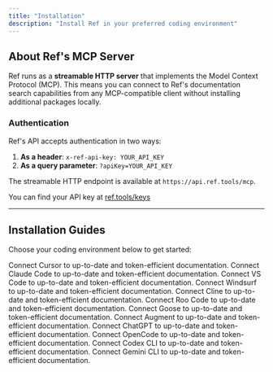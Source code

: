 ```yaml
---
title: "Installation"
description: "Install Ref in your preferred coding environment"
---
```


## About Ref's MCP Server

Ref runs as a **streamable HTTP server** that implements the Model Context Protocol (MCP). This means you can connect to Ref's documentation search capabilities from any MCP-compatible client without installing additional packages locally.

### Authentication

Ref's API accepts authentication in two ways:

1. **As a header**: `x-ref-api-key: YOUR_API_KEY`
2. **As a query parameter**: `?apiKey=YOUR_API_KEY`

The streamable HTTP endpoint is available at `https://api.ref.tools/mcp`.

You can find your API key at [ref.tools/keys](https://ref.tools/keys)

---

## Installation Guides

Choose your coding environment below to get started:

<CardGroup cols={2}>
  <Card title="Cursor" icon="cursor" href="/install/cursor">
    Connect Cursor to up-to-date and token-efficient documentation.
  </Card>
  
  <Card title="Claude Code" icon="claude" href="/install/claude-code">
    Connect Claude Code to up-to-date and token-efficient documentation.
  </Card>
  
  <Card title="VS Code" icon="code" href="/install/vscode">
    Connect VS Code to up-to-date and token-efficient documentation.
  </Card>
  
  <Card title="Windsurf" icon="wind" href="/install/windsurf">
    Connect Windsurf to up-to-date and token-efficient documentation.
  </Card>
  
  <Card title="Cline" icon="terminal" href="/install/cline">
    Connect Cline to up-to-date and token-efficient documentation.
  </Card>
  
  <Card title="Roo Code" icon="kangaroo" href="/install/roo-code">
    Connect Roo Code to up-to-date and token-efficient documentation.
  </Card>
  
  <Card title="Goose" icon="goose" href="/install/goose">
    Connect Goose to up-to-date and token-efficient documentation.
  </Card>
  
  <Card title="Augment" icon="wand-magic-sparkles" href="/install/augment">
    Connect Augment to up-to-date and token-efficient documentation.
  </Card>
  
  <Card title="ChatGPT" icon="comment" href="/install/chatgpt">
    Connect ChatGPT to up-to-date and token-efficient documentation.
  </Card>
  
  <Card title="OpenCode" icon="code-branch" href="/install/opencode">
    Connect OpenCode to up-to-date and token-efficient documentation.
  </Card>
  
  <Card title="Codex CLI" icon="terminal" href="/install/codex">
    Connect Codex CLI to up-to-date and token-efficient documentation.
  </Card>
  
  <Card title="Gemini CLI" icon="gem" href="/install/gemini-cli">
    Connect Gemini CLI to up-to-date and token-efficient documentation.
  </Card>
</CardGroup>


